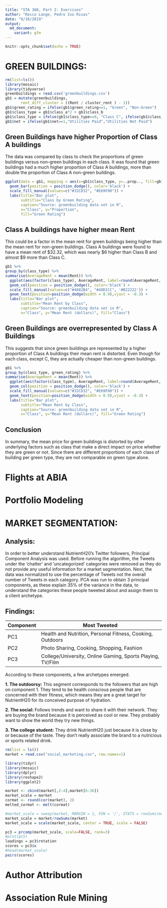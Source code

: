 ```yaml
---
title: "STA 380, Part 2: Exercises"
author: "Rocco Lange, Pedro Ivo Rivas"
date: "8/18/2019"
output: 
  md_document:
    variant: gfm
---
```


```r
knitr::opts_chunk$set(echo = TRUE)
```

# GREEN BUILDINGS:
```r
rm(list=ls())
library(mosaic)
library(tidyverse)
greenbuildings = read.csv('greenbuildings.csv')
gb1 = mutate(greenbuildings,
       rent_diff_cluster = ((Rent / cluster_rent ) - 1))
gb1$green_rating = ifelse(gb1$green_rating==1, "Green", "Non-Green")
gb1$class_type = gb1$class_a*2 + gb1$class_b
gb1$class_type = ifelse(gb1$class_type==0, "Class C", ifelse(gb1$class_type==1, "Class B", "Class A"))
gb1$net = ifelse(gb1$net==1,"Utilities Paid","Utilities Not Paid")
```

## Green Buildings have higher Proportion of Class A buildings

The data was compared by class to check the proportions of green buildings versus non-green buildings in each class.  It was found that green buildings had a much higher proportion of Class A buildings, more than double the proportion of Class A non-green buildings.

```r
ggplot(data = gb1, mapping = aes(x=gb1$class_type, y=..prop.., fill=gb1$green_rating, group=gb1$green_rating)) +
  geom_bar(position = position_dodge(), color='black') +  
  scale_fill_manual(values=c("#32CD32", "#E69F00")) +
  labs(title="Bar plot", 
       subtitle="Class by Green Rating",
       caption="Source: greenbuilding data set in R",
       x="Class", y="Proportion",
       fill="Green Rating") 
```

## Class A buildings have higher mean Rent

This could be a factor in the mean rent for green buildings being higher than the mean rent for non-green buildings.  Class A buildings were found to have a mean rent of $32.32, which was nearly $6 higher than Class B and almost $9 more than Class C. 

```r
gb1 %>% 
group_by(class_type) %>% 
summarise(AverageRent = mean(Rent)) %>% 
  ggplot(aes(factor(class_type), AverageRent, label=round(AverageRent, 2), fill=factor(class_type))) +
  geom_col(position = position_dodge(), color='black') +
  scale_fill_manual(values=c("#4682B4", "#48D1CC", '#B22222')) +
  geom_text(position=position_dodge(width = 0.9),vjust = -0.3) +
  labs(title="Bar plot",
       subtitle="Mean Rent by Class",
       caption="Source: greenbuilding data set in R",
       x="Class", y="Mean Rent (dollars)", fill="Class")
```

## Green Buildings are overrepresented by Class A Buildings

This suggests that since green buildings are represented by a higher proportion of Class A buildings their mean rent is distorted.  Even though for each class, except C, they are actually cheaper than non-green buildings.

```r
gb1 %>% 
group_by(class_type, green_rating) %>% 
summarise(AverageRent = mean(Rent)) %>% 
  ggplot(aes(factor(class_type), AverageRent, label=round(AverageRent, 2), fill=factor(green_rating))) +
  geom_col(position = position_dodge(), color='black') +
  scale_fill_manual(values=c("#32CD32", "#E69F00")) +
  geom_text(position=position_dodge(width = 0.9),vjust = -0.3) +
  labs(title="Bar plot",
       subtitle="Mean Rent by Class",
       caption="Source: greenbuilding data set in R",
       x="Class", y="Mean Rent (dollars)", fill="Green Rating")
```

## Conclusion

In summary, the mean price for green buildings is distorted by other underlying factors such as class that make a direct impact on price whether they are green or not. Since there are different proportions of each class of building per green type, they are not comparable on green type alone. 


# Flights at ABIA

# Portfolio Modeling

# MARKET SEGMENTATION:  
## Analysis:  

In order to better understand NutrientH20’s Twitter followers, Principal Component Analysis was used. Before running the algorithm, the Tweets under the ‘chatter’ and ‘uncategorized’ categories were removed as they do not provide any useful information for a market segmentation. Next, the data was normalized to use the percentage of Tweets not the overall number of Tweets in each category.  PCA was run to obtain 3 principal components, as these explain 35% of the variance in the data, to understand the categories these people tweeted about and assign them to a client archetype.  
 
 
## Findings:  

| Component | Most Tweeted                                               |
|-----------|------------------------------------------------------------|
| PC1       | Health and Nutrition, Personal Fitness, Cooking, Outdoors  |
| PC2       | Photo Sharing, Cooking, Shopping, Fashion                  |
| PC3       | College/University, Online Gaming, Sports Playing, TV/Film |


According to these components, a few archetypes emerged.  

**1. The outdoorsy:** This segment corresponds to the followers that are high on component 1. They tend to be health conscious people that are concerned with their fitness, which means they are a great target for NutrientH20 for its conceived purpose of hydration.  

**2. The social:** Follows trends and want to share it with their network. They are buying the brand because it is perceived as cool or new. They probably want to show the world they try new things.  

**3. The college student:** They drink NutrientH20 just because it is close by or because of the taste. They don't really associate the brand to a nutricious or sports related drink.  

```r
rm(list = ls())
market = read.csv("social_marketing.csv", row.names=1)

library(tidyr)
library(mosaic)
library(dplyr)
library(reshape2)
library(ggplot2)
```

```r
market <- cbind(market[,2:4],market[6:36])
market_scale = market
cormat <- round(cor(market), 2)
melted_cormat <- melt(cormat)

#market_scale = sweep(market, MARGIN = 1, FUN = '/', STATS = rowSums(market[,]))
market_scale = market/rowSums(market)
market_scale = scale(market_scale, center = TRUE, scale = FALSE)

pc3 = prcomp(market_scale, scale=FALSE, rank=3)
#plot(pc5)
loadings = pc3$rotation
scores = pc3$x
#head(market_scale)
pairs(scores)

```

# Author Attribution

# Association Rule Mining